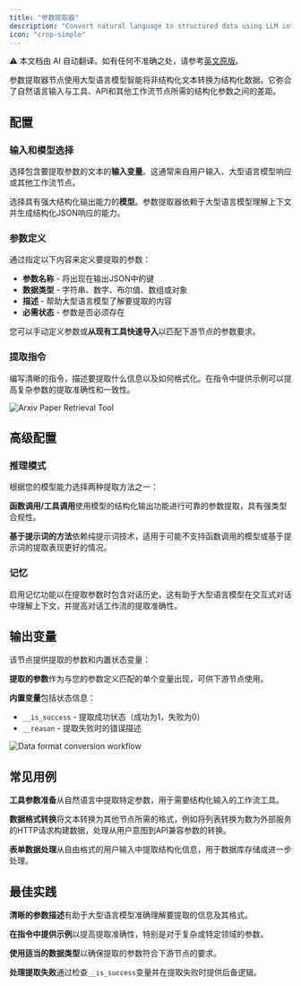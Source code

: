 ```yaml
---
title: "参数提取器"
description: "Convert natural language to structured data using LLM intelligence"
icon: "crop-simple"
---
```


<Note> ⚠️ 本文档由 AI 自动翻译。如有任何不准确之处，请参考[英文原版](/en/documentation/pages/nodes/parameter-extractor)。</Note>


参数提取器节点使用大型语言模型智能将非结构化文本转换为结构化数据。它弥合了自然语言输入与工具、API和其他工作流节点所需的结构化参数之间的差距。

## 配置

### 输入和模型选择

选择包含要提取参数的文本的**输入变量**。这通常来自用户输入、大型语言模型响应或其他工作流节点。

选择具有强大结构化输出能力的**模型**。参数提取器依赖于大型语言模型理解上下文并生成结构化JSON响应的能力。

### 参数定义

通过指定以下内容来定义要提取的参数：

- **参数名称** - 将出现在输出JSON中的键
- **数据类型** - 字符串、数字、布尔值、数组或对象
- **描述** - 帮助大型语言模型了解要提取的内容
- **必需状态** - 参数是否必须存在

您可以手动定义参数或**从现有工具快速导入**以匹配下游节点的参数要求。

### 提取指令

编写清晰的指令，描述要提取什么信息以及如何格式化。在指令中提供示例可以提高复杂参数的提取准确性和一致性。

<Frame caption="Arxiv论文检索的参数提取">
  <img src="https://assets-docs.dify.ai/dify-enterprise-mintlify/en/guides/workflow/node/a8bae4106a015c76ebb0a165f2409458.png" alt="Arxiv Paper Retrieval Tool" />
</Frame>

## 高级配置

### 推理模式

根据您的模型能力选择两种提取方法之一：

**函数调用/工具调用**使用模型的结构化输出功能进行可靠的参数提取，具有强类型合规性。

**基于提示词的方法**依赖纯提示词技术，适用于可能不支持函数调用的模型或基于提示词的提取表现更好的情况。

### 记忆

启用记忆功能以在提取参数时包含对话历史。这有助于大型语言模型在交互式对话中理解上下文，并提高对话工作流的提取准确性。

## 输出变量

该节点提供提取的参数和内置状态变量：

**提取的参数**作为与您的参数定义匹配的单个变量出现，可供下游节点使用。

**内置变量**包括状态信息：
- `__is_success` - 提取成功状态（成功为1，失败为0）
- `__reason` - 提取失败时的错误描述

<Frame caption="数据格式转换示例">
  <img src="https://assets-docs.dify.ai/dify-enterprise-mintlify/en/guides/workflow/node/71d8e48d842342668f92e6dd84fc03c1.png" alt="Data format conversion workflow" />
</Frame>

## 常见用例

**工具参数准备**从自然语言中提取特定参数，用于需要结构化输入的工作流工具。

**数据格式转换**将文本转换为其他节点所需的格式，例如将列表转换为数为外部服务的HTTP请求构建数据，处理从用户意图到API兼容参数的转换。

**表单数据处理**从自由格式的用户输入中提取结构化信息，用于数据库存储或进一步处理。

## 最佳实践

**清晰的参数描述**有助于大型语言模型准确理解要提取的信息及其格式。

**在指令中提供示例**以提高提取准确性，特别是对于复杂或特定领域的参数。

**使用适当的数据类型**以确保提取的参数符合下游节点的要求。

**处理提取失败**通过检查`__is_success`变量并在提取失败时提供后备逻辑。
